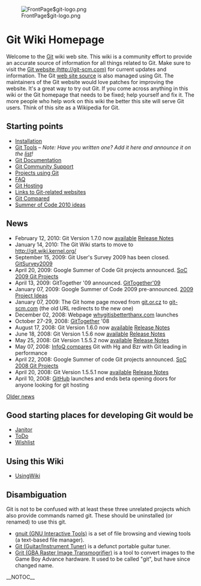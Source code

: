 <!-- ## Please edit system and help pages ONLY in the moinmaster wiki! For more -->
<!-- ## information, please see [[MoinMaster]]:[[MoinPagesEditorGroup]].  -->
<!-- ##master-page:[[FrontPage]]  -->
<!-- #format wiki  -->
<!-- #language en  -->
<!-- #pragma section-numbers off  -->
[[File:FrontPage$git-logo.png‎]]

= Git Wiki Homepage =

Welcome to the [[Git]] wiki web site. This wiki is a community effort to provide an accurate source of information for all things related to Git. Make sure to visit the [http://git-scm.com Git website (http://git-scm.com)] for current updates and information. The Git [http://github.com/schacon/gitscm web site source] is also managed using Git. The maintainers of the Git website would love patches for improving the website. It's a great way to try out Git. If you come across anything in this wiki or the Git homepage that needs to be fixed; help yourself and fix it. The more people who help work on this wiki the better this site will serve Git users. Think of this site as a Wikipedia for Git. 

== Starting points ==
* [[Installation]]
* [[InterfacesFrontendsAndTools|Git Tools]]&nbsp;&ndash; ''Note:'' ''Have you written one? Add it here and announce it on the [[GitCommunity|list]]!''
* [[GitDocumentation|Git Documentation]]
* [[GitCommunity|Git Community Support]]
* [[GitProjects|Projects using Git]]
* [[GitFaq|FAQ]]
* [[GitHosting|Git Hosting]]
* [[GitLinks|Links to Git-related websites]]
* [[GitComparison|Git Compared]]
* [[SoC2010Ideas|Summer of Code 2010 ideas]]

== News ==
* February 12, 2010: Git Version 1.7.0 now [http://kernel.org/pub/software/scm/git/ available] [http://www.kernel.org/pub/software/scm/git/docs/RelNotes-1.7.0.txt Release Notes]
* January 14, 2010: The Git Wiki starts to move to [http://git.wiki.kernel.org/ http://git.wiki.kernel.org/]
* September 15, 2009: Git User's Survey 2009 has been closed. [[GitSurvey2009]]
* April 20, 2009: Google Summer of Code Git projects announced. [[SoC2009Projects|SoC 2009 Git Projects]]
* April 13, 2009: GitTogether '09 announced. [[GitTogether09|GitTogether'09]]
* January 07, 2009: Google Summer of Code 2009 pre-announced. [[SoC2009Ideas|2009 Project Ideas]]
* January 07, 2009: The Git home page moved from [http://git.or.cz/index.html git.or.cz] to [http://git-scm.com/ git-scm.com] (the old URL redirects to the new one)
* December 02, 2008: Webpage [http://whygitisbetterthanx.com/ whygitisbetterthanx.com] launches
* October 27-29, 2008: [[GitTogether]] '08
* August 17, 2008: Git Version 1.6.0 now [http://kernel.org/pub/software/scm/git/ available] [http://www.kernel.org/pub/software/scm/git/docs/RelNotes-1.6.0.txt Release Notes]
* June 18, 2008: Git Version 1.5.6 now [http://kernel.org/pub/software/scm/git/ available] [http://www.kernel.org/pub/software/scm/git/docs/RelNotes-1.5.6.txt Release Notes]
* May 25, 2008: Git Version 1.5.5.2 now [http://kernel.org/pub/software/scm/git/ available] [http://www.kernel.org/pub/software/scm/git/docs/RelNotes-1.5.5.2.txt Release Notes]
* May 07, 2008: [http://www.infoq.com/articles/dvcs-guide InfoQ compares] Git with Hg and Bzr with Git leading in performance
* April 22, 2008: Google Summer of code Git projects announced. [[SoC2008Projects|SoC 2008 Git Projects]]
* April 20, 2008: Git Version 1.5.5.1 now [http://kernel.org/pub/software/scm/git/ available] [http://www.kernel.org/pub/software/scm/git/docs/RelNotes-1.5.5.1.txt Release Notes]
* April 10, 2008: [http://www.github.com GitHub] launches and ends beta opening doors for anyone looking for git hosting
[[News|Older news]]

== Good starting places for developing Git would be ==
* [[Janitor]]
* [[ToDo]]
* [[Wishlist]]
== Using this Wiki ==
* [[UsingWiki]]

== Disambiguation ==
Git is not to be confused with at least these three unrelated projects which also provide commands named git. These should be uninstalled (or renamed) to use this git.

* [http://hulubei.net/tudor/git/ gnuit (GNU Interactive Tools)] is a set of file browsing and viewing tools (a text-based file manager).
* [http://sourceforge.net/projects/git Git (Guitar/Instrument Tuner)] is a defunct portable guitar tuner.
* [http://www.coranac.com/projects/grit/ Grit (GBA Raster Image Transmogrifier)] is a tool to convert images to the Game Boy Advance hardware. It used to be called "git", but have since changed name.
__NOTOC__